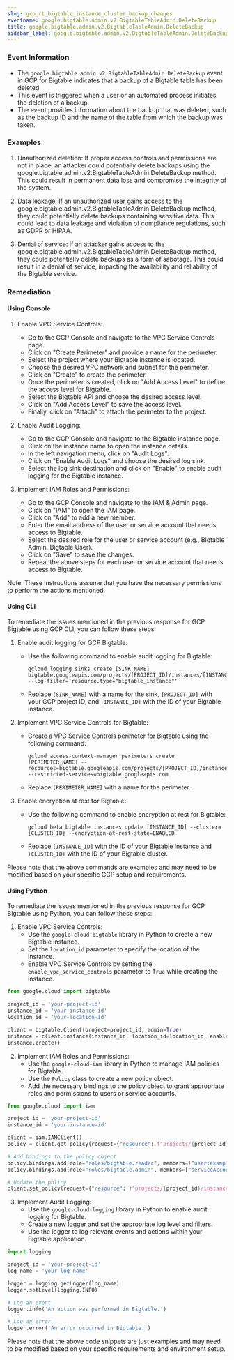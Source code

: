 ```yaml
--- 
slug: gcp_rt_bigtable_instance_cluster_backup_changes
eventname: google.bigtable.admin.v2.BigtableTableAdmin.DeleteBackup
title: google.bigtable.admin.v2.BigtableTableAdmin.DeleteBackup
sidebar_label: google.bigtable.admin.v2.BigtableTableAdmin.DeleteBackup
---
```

                       
### Event Information

- The `google.bigtable.admin.v2.BigtableTableAdmin.DeleteBackup` event in GCP for Bigtable indicates that a backup of a Bigtable table has been deleted.
- This event is triggered when a user or an automated process initiates the deletion of a backup.
- The event provides information about the backup that was deleted, such as the backup ID and the name of the table from which the backup was taken.


### Examples

1. Unauthorized deletion: If proper access controls and permissions are not in place, an attacker could potentially delete backups using the google.bigtable.admin.v2.BigtableTableAdmin.DeleteBackup method. This could result in permanent data loss and compromise the integrity of the system.

2. Data leakage: If an unauthorized user gains access to the google.bigtable.admin.v2.BigtableTableAdmin.DeleteBackup method, they could potentially delete backups containing sensitive data. This could lead to data leakage and violation of compliance regulations, such as GDPR or HIPAA.

3. Denial of service: If an attacker gains access to the google.bigtable.admin.v2.BigtableTableAdmin.DeleteBackup method, they could potentially delete backups as a form of sabotage. This could result in a denial of service, impacting the availability and reliability of the Bigtable service.

### Remediation

#### Using Console

1. Enable VPC Service Controls:
   - Go to the GCP Console and navigate to the VPC Service Controls page.
   - Click on "Create Perimeter" and provide a name for the perimeter.
   - Select the project where your Bigtable instance is located.
   - Choose the desired VPC network and subnet for the perimeter.
   - Click on "Create" to create the perimeter.
   - Once the perimeter is created, click on "Add Access Level" to define the access level for Bigtable.
   - Select the Bigtable API and choose the desired access level.
   - Click on "Add Access Level" to save the access level.
   - Finally, click on "Attach" to attach the perimeter to the project.

2. Enable Audit Logging:
   - Go to the GCP Console and navigate to the Bigtable instance page.
   - Click on the instance name to open the instance details.
   - In the left navigation menu, click on "Audit Logs".
   - Click on "Enable Audit Logs" and choose the desired log sink.
   - Select the log sink destination and click on "Enable" to enable audit logging for the Bigtable instance.

3. Implement IAM Roles and Permissions:
   - Go to the GCP Console and navigate to the IAM & Admin page.
   - Click on "IAM" to open the IAM page.
   - Click on "Add" to add a new member.
   - Enter the email address of the user or service account that needs access to Bigtable.
   - Select the desired role for the user or service account (e.g., Bigtable Admin, Bigtable User).
   - Click on "Save" to save the changes.
   - Repeat the above steps for each user or service account that needs access to Bigtable.

Note: These instructions assume that you have the necessary permissions to perform the actions mentioned.

#### Using CLI

To remediate the issues mentioned in the previous response for GCP Bigtable using GCP CLI, you can follow these steps:

1. Enable audit logging for GCP Bigtable:
   - Use the following command to enable audit logging for Bigtable:
     ```
     gcloud logging sinks create [SINK_NAME] bigtable.googleapis.com/projects/[PROJECT_ID]/instances/[INSTANCE_ID] --log-filter='resource.type="bigtable_instance"'
     ```
   - Replace `[SINK_NAME]` with a name for the sink, `[PROJECT_ID]` with your GCP project ID, and `[INSTANCE_ID]` with the ID of your Bigtable instance.

2. Implement VPC Service Controls for Bigtable:
   - Create a VPC Service Controls perimeter for Bigtable using the following command:
     ```
     gcloud access-context-manager perimeters create [PERIMETER_NAME] --resources=bigtable.googleapis.com/projects/[PROJECT_ID]/instances/[INSTANCE_ID] --restricted-services=bigtable.googleapis.com
     ```
   - Replace `[PERIMETER_NAME]` with a name for the perimeter.

3. Enable encryption at rest for Bigtable:
   - Use the following command to enable encryption at rest for Bigtable:
     ```
     gcloud beta bigtable instances update [INSTANCE_ID] --cluster=[CLUSTER_ID] --encryption-at-rest-state=ENABLED
     ```
   - Replace `[INSTANCE_ID]` with the ID of your Bigtable instance and `[CLUSTER_ID]` with the ID of your Bigtable cluster.

Please note that the above commands are examples and may need to be modified based on your specific GCP setup and requirements.

#### Using Python

To remediate the issues mentioned in the previous response for GCP Bigtable using Python, you can follow these steps:

1. Enable VPC Service Controls:
   - Use the `google-cloud-bigtable` library in Python to create a new Bigtable instance.
   - Set the `location_id` parameter to specify the location of the instance.
   - Enable VPC Service Controls by setting the `enable_vpc_service_controls` parameter to `True` while creating the instance.

```python
from google.cloud import bigtable

project_id = 'your-project-id'
instance_id = 'your-instance-id'
location_id = 'your-location-id'

client = bigtable.Client(project=project_id, admin=True)
instance = client.instance(instance_id, location_id=location_id, enable_vpc_service_controls=True)
instance.create()
```

2. Implement IAM Roles and Permissions:
   - Use the `google-cloud-iam` library in Python to manage IAM policies for Bigtable.
   - Use the `Policy` class to create a new policy object.
   - Add the necessary bindings to the policy object to grant appropriate roles and permissions to users or service accounts.

```python
from google.cloud import iam

project_id = 'your-project-id'
instance_id = 'your-instance-id'

client = iam.IAMClient()
policy = client.get_policy(request={"resource": f"projects/{project_id}/instances/{instance_id}"})

# Add bindings to the policy object
policy.bindings.add(role="roles/bigtable.reader", members=["user:example@gmail.com"])
policy.bindings.add(role="roles/bigtable.admin", members=["serviceAccount:your-service-account@your-project.iam.gserviceaccount.com"])

# Update the policy
client.set_policy(request={"resource": f"projects/{project_id}/instances/{instance_id}", "policy": policy})
```

3. Implement Audit Logging:
   - Use the `google-cloud-logging` library in Python to enable audit logging for Bigtable.
   - Create a new logger and set the appropriate log level and filters.
   - Use the logger to log relevant events and actions within your Bigtable application.

```python
import logging

project_id = 'your-project-id'
log_name = 'your-log-name'

logger = logging.getLogger(log_name)
logger.setLevel(logging.INFO)

# Log an event
logger.info('An action was performed in Bigtable.')

# Log an error
logger.error('An error occurred in Bigtable.')
```

Please note that the above code snippets are just examples and may need to be modified based on your specific requirements and environment setup.


 